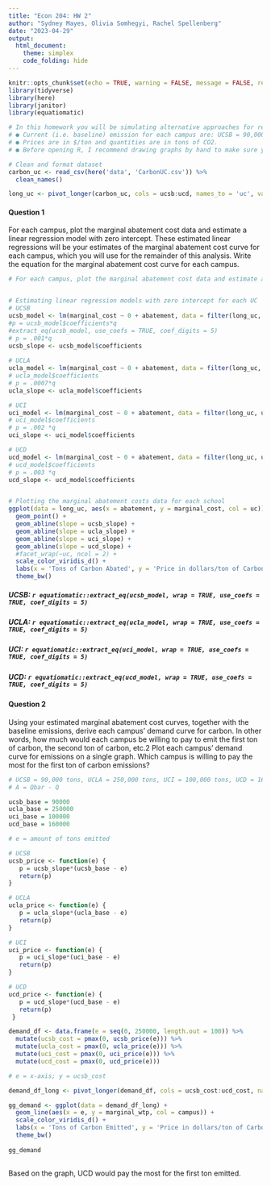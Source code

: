 ```yaml
---
title: "Econ 204: HW 2"
author: "Sydney Mayes, Olivia Somhegyi, Rachel Spellenberg"
date: "2023-04-29"
output:  
  html_document:
    theme: simplex
    code_folding: hide
---
```


```r
knitr::opts_chunk$set(echo = TRUE, warning = FALSE, message = FALSE, results = FALSE)
library(tidyverse)
library(here)
library(janitor)
library(equatiomatic)
```


```r

# In this homework you will be simulating alternative approaches for reducing carbon emissions among four UC campuses (UCSB, UCLA, UCI, and UCD). The dataset for this assignment is available in the file “CarbonUC.csv”, available on Canvas. The dataset contains estimates of the marginal cost of reducing carbon emission for each campus for different levels of abatement (in tons of carbon). A few notes:
# ● Current (i.e. baseline) emission for each campus are: UCSB = 90,000 tons, UCLA = 250,000 tons, UCI = 100,000 tons, UCD = 160,000 tons.
# ● Prices are in $/ton and quantities are in tons of CO2.
# ● Before opening R, I recommend drawing graphs by hand to make sure you know what you want to do

# Clean and format dataset
carbon_uc <- read_csv(here('data', 'CarbonUC.csv')) %>% 
  clean_names()

long_uc <- pivot_longer(carbon_uc, cols = ucsb:ucd, names_to = 'uc', values_to = 'marginal_cost')

```


#### Question 1
For each campus, plot the marginal abatement cost data and estimate a linear regression model with
zero intercept. These estimated linear regressions will be your estimates of the marginal abatement
cost curve for each campus, which you will use for the remainder of this analysis. Write the equation
for the marginal abatement cost curve for each campus.

```r
# For each campus, plot the marginal abatement cost data and estimate a linear regression model with zero intercept.1 These estimated linear regressions will be your estimates of the marginal abatement cost curve for each campus, which you will use for the remainder of this analysis. Write the equation for the marginal abatement cost curve for each campus.


# Estimating linear regression models with zero intercept for each UC
# UCSB
ucsb_model <- lm(marginal_cost ~ 0 + abatement, data = filter(long_uc, uc == 'ucsb'))
#p = ucsb_model$coefficients*q
#extract_eq(ucsb_model, use_coefs = TRUE, coef_digits = 5)
# p = .001*q
ucsb_slope <- ucsb_model$coefficients
  
# UCLA
ucla_model <- lm(marginal_cost ~ 0 + abatement, data = filter(long_uc, uc == 'ucla'))
# ucla_model$coefficients
# p = .0007*q
ucla_slope <- ucla_model$coefficients

# UCI
uci_model <- lm(marginal_cost ~ 0 + abatement, data = filter(long_uc, uc == 'uci'))
# uci_model$coefficients
# p = .002 *q
uci_slope <- uci_model$coefficients

# UCD
ucd_model <- lm(marginal_cost ~ 0 + abatement, data = filter(long_uc, uc == 'ucd'))
# ucd_model$coefficients
# p = .003 *q
ucd_slope <- ucd_model$coefficients


# Plotting the marginal abatement costs data for each school
ggplot(data = long_uc, aes(x = abatement, y = marginal_cost, col = uc)) +
  geom_point() +
  geom_abline(slope = ucsb_slope) +
  geom_abline(slope = ucla_slope) +
  geom_abline(slope = uci_slope) +
  geom_abline(slope = ucd_slope) +
  #facet_wrap(~uc, ncol = 2) +
  scale_color_viridis_d() +
  labs(x = 'Tons of Carbon Abated', y = 'Price in dollars/ton of Carbon' ) +
  theme_bw()

```

##### UCSB: `r equatiomatic::extract_eq(ucsb_model, wrap = TRUE, use_coefs = TRUE, coef_digits = 5)`
##### UCLA:  `r equatiomatic::extract_eq(ucla_model, wrap = TRUE, use_coefs = TRUE, coef_digits = 5)`
##### UCI:  `r equatiomatic::extract_eq(uci_model, wrap = TRUE, use_coefs = TRUE, coef_digits = 5)`
##### UCD:  `r equatiomatic::extract_eq(ucd_model, wrap = TRUE, use_coefs = TRUE, coef_digits = 5)`


#### Question 2

Using your estimated marginal abatement cost curves, together with the baseline emissions, derive each campus’ demand curve for carbon. In other words, how much would each campus be willing to pay to emit the first ton of carbon, the second ton of carbon, etc.2 Plot each campus’ demand curve for emissions on a single graph. Which campus is willing to pay the most for the first ton of carbon emissions?

```r

# UCSB = 90,000 tons, UCLA = 250,000 tons, UCI = 100,000 tons, UCD = 160,000 tons.
# A = Qbar - Q

ucsb_base = 90000
ucla_base = 250000
uci_base = 100000
ucd_base = 160000

# e = amount of tons emitted

# UCSB
ucsb_price <- function(e) {
   p = ucsb_slope*(ucsb_base - e)
   return(p)
}

# UCLA
ucla_price <- function(e) {
   p = ucla_slope*(ucla_base - e)
   return(p)
}

# UCI
uci_price <- function(e) {
   p = uci_slope*(uci_base - e)
   return(p)
}

# UCD
ucd_price <- function(e) {
   p = ucd_slope*(ucd_base - e)
   return(p)
 }

demand_df <- data.frame(e = seq(0, 250000, length.out = 100)) %>% 
  mutate(ucsb_cost = pmax(0, ucsb_price(e))) %>% 
  mutate(ucla_cost = pmax(0, ucla_price(e))) %>% 
  mutate(uci_cost = pmax(0, uci_price(e))) %>% 
  mutate(ucd_cost = pmax(0, ucd_price(e)))

# e = x-axis; y = ucsb_cost

demand_df_long <- pivot_longer(demand_df, cols = ucsb_cost:ucd_cost, names_to = 'campus', values_to = 'marginal_wtp')

gg_demand <- ggplot(data = demand_df_long) +
  geom_line(aes(x = e, y = marginal_wtp, col = campus)) +
  scale_color_viridis_d() +
  labs(x = 'Tons of Carbon Emitted', y = 'Price in dollars/ton of Carbon' ) +
  theme_bw()
  
gg_demand
  

```
Based on the graph, UCD would pay the most for the first ton emitted.


